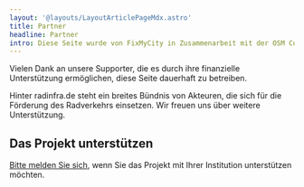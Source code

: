```yaml
---
layout: '@layouts/LayoutArticlePageMdx.astro'
title: Partner
headline: Partner
intro: Diese Seite wurde von FixMyCity in Zusammenarbeit mit der OSM Community entwickelt und wird durch ein breites Netzwerk von Partnern unterstützt.
---
```



<StackedCardWrapper>
  <PartnerStackedCards filter='core' />
</StackedCardWrapper>

<GridCardWrapper headline="Supporter" sectionClasses='my-18'>
  <p class="col-span-2">Vielen Dank an unsere Supporter, die es durch ihre finanzielle Unterstützung ermöglichen, diese Seite dauerhaft zu betreiben.</p>
  <PartnerGridCards filter='finance' />
</GridCardWrapper>

<GridCardWrapper headline='Netzwerk und Communitypartner' sectionClasses='my-18'>
  <p class="col-span-2">Hinter radinfra.de steht ein breites Bündnis von Akteuren, die sich für die Förderung des Radverkehrs einsetzen. Wir freuen uns über weitere Unterstützung.</p>
  <PartnerGridCards filter='media_community' />
</GridCardWrapper>

## Das Projekt unterstützen

[Bitte melden Sie sich](https://www.fixmycity.de/kontakt), wenn Sie das Projekt mit Ihrer Institution unterstützen möchten.
